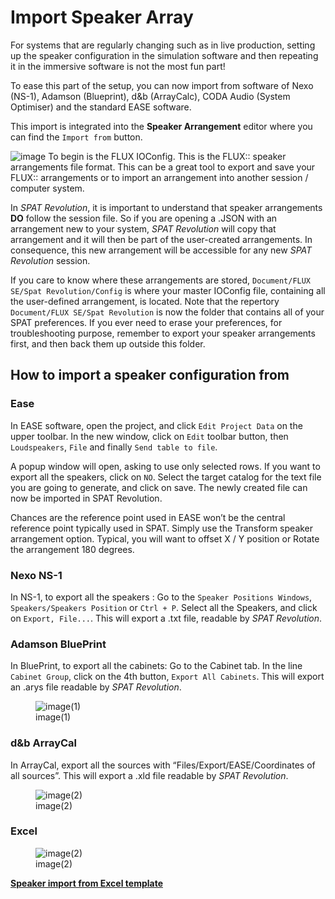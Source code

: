 # Import Speaker Array

For systems that are regularly changing such as in live production, setting up the speaker configuration in the simulation software and then  repeating it in the immersive software is not the most fun part!

To ease this part of the setup, you can now import from software of Nexo (NS-1), Adamson (Blueprint), d&b (ArrayCalc), CODA Audio (System Optimiser) and the standard EASE software.

This import is integrated into the **Speaker Arrangement** editor where you can find the ```Import from``` button.

![image](https://media.githubusercontent.com/media/FLUX-SE/doc_images/main/SpatR/Setup/SpeakerEditorImportFrom.png)
To begin is the FLUX IOConfig. This is the FLUX:: speaker arrangements file format. This can be a great tool to export and save your FLUX:: arrangements or to import an arrangement into another session / computer system.

In _SPAT Revolution_, it is important to understand that speaker arrangements **DO**  follow the session file. So if you are opening a .JSON with an arrangement new to your system, _SPAT Revolution_ will copy that arrangement and it will then be part of the user-created arrangements. In consequence, this new arrangement will be accessible for any new _SPAT Revolution_ session.

If you care to know where these arrangements are stored, ```Document/FLUX SE/Spat Revolution/Config``` is where your master IOConfig file, containing all the user-defined arrangement, is located. Note that the repertory ```Document/FLUX SE/Spat Revolution``` is now the folder that contains all of your SPAT preferences. If you ever need to erase your preferences, for troubleshooting purpose, remember to export your speaker arrangements first, and then back them up outside this folder.

## How to import a speaker configuration from

### Ease

In EASE software, open the project, and click ```Edit Project Data``` on the upper toolbar. In the new window, click on ```Edit``` toolbar button, then ```Loudspeakers```, ```File``` and finally ```Send table to file```.

A popup window will open, asking to use only selected rows. If you want to export all the speakers, click on ```NO```. Select the target catalog for the text file you are going to generate, and click on save. The newly created file can now be imported in SPAT Revolution.

:::{.callout-note}
Chances are the reference point used in EASE won't be the central reference point typically used in SPAT. Simply use the Transform speaker arrangement option. Typical, you will want to offset X / Y position or Rotate the arrangement 180 degrees.
:::

### Nexo NS-1

In NS-1, to export all the speakers : Go to the ```Speaker Positions Windows```,  ```Speakers/Speakers Position``` or ```Ctrl + P```. Select all the Speakers, and click on ```Export, File...```. This will export a .txt file, readable by _SPAT Revolution_.

### Adamson BluePrint

In BluePrint, to export all the cabinets: Go to the Cabinet tab. In the  line ```Cabinet Group```, click on the 4th button, ```Export All Cabinets```. This will export an .arys file readable by _SPAT Revolution_.

![image(1)](https://media.githubusercontent.com/media/FLUX-SE/doc_images/main/SpatR/Setup/AdamsonExport.png)


### d&b ArrayCal

In ArrayCal, export all the sources with "Files/Export/EASE/Coordinates of all sources". This will export a .xld file readable by _SPAT Revolution_.

![image(2)](https://media.githubusercontent.com/media/FLUX-SE/doc_images/main/SpatR/Setup/dbExport.png)

### Excel

![image(2)](https://media.githubusercontent.com/media/FLUX-SE/doc_images/main/SpatR/Setup/SpeakerEditorImportExcel.png)

**[Speaker import from Excel template](https://public.3.basecamp.com/p/w1VQL9UbbndSXP5P3qpU6DnU)**

